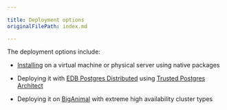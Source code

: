 ```yaml
---
 
title: Deployment options
originalFilePath: index.md

---
```




The deployment options include:

- [Installing](installing) on a virtual machine or physical server using native packages

- Deploying it with [EDB Postgres Distributed](/pgd/latest/) using [Trusted Postgres Architect](/pgd/latest/deployments/tpaexec/)

- Deploying it on [BigAnimal](/biganimal/latest/) with extreme high availability cluster types